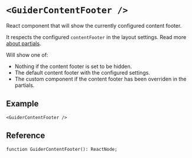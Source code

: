 # `<GuiderContentFooter />`

React component that will show the currently configured content footer.

It respects the configured `contentFooter` in the layout settings. Read more [about partials](../theme/settings.mdx#about-partials).

Will show one of:
 - Nothing if the content footer is set to be hidden.
 - The default content footer with the configured settings.
 - The custom component if the content footer has been overriden in the partials.

## Example

```tsx
<GuiderContentFooter />
```


## Reference

```tsx
function GuiderContentFooter(): ReactNode;
```
